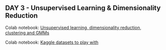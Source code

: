 ## DAY 3 - Unsupervised Learning & Dimensionality Reduction {.unnumbered}

Colab notebook: [Unsupervised learning, dimensionality reduction, clustering and GMMs](https://colab.research.google.com/drive/1h6eckEwSYLc0hlC8YsDiEEKn8LTqCZN7?usp=sharing)

Colab notebook: [Kaggle datasets to play with](https://colab.research.google.com/drive/163mzto218I5KkUAxEDrsP3VVdTxx6W24?usp=sharing)
